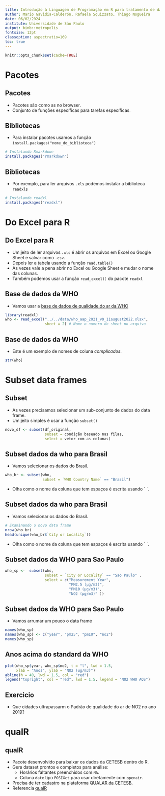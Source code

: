 ```yaml
---
title: Introdução à Linguagem de Programação em R para tratamento de dados de poluição do ar
author: Mario Gavidia-Calderón, Rafaela Squizzato, Thiago Nogueira
date: 06/02/2024
institute: Universidade de São Paulo
output: binb::metropolis
fontsize: 12pt
classoption: aspectratio=169 
toc: true
---
```


```r
knitr::opts_chunk$set(cache=TRUE)
```

# Pacotes

## Pacotes

- Pacotes são como as \alert{extensões} no browser.
- Conjunto de funções específicas para tarefas específicas.

## Bibliotecas
- Para instalar pacotes usamos a função `install.packages("nome_do_biblioteca")`
```r
# Instalando Rmarkdown
install.packages("rmarkdown")
```

## Bibliotecas
- Por exemplo, para ler arquivos `.xls` podemos instalar a biblioteca `readxls`
```r
# Instalando readxl
install.packages("readxl")
```

# Do Excel para R

## Do Excel para R
- Um jeito de ler arquivos `.xls` é abrir os arquivos em Excel ou Google Sheet e salvar como `.csv`.
- Depois ler a tabela usando a função `read.table()`
- As vezes vale a pena abrir no Excel ou Google Sheet e mudar o nome das colunas.
- Também podemos usar a função `read_excel()` do pacote `readxl`

## Base de dados da WHO
- Vamos usar a [base de dados de qualidade do ar da WHO](https://www.who.int/data/gho/data/themes/air-pollution/who-air-quality-database/2022)
```r
library(readxl)
who <- read_excel("../../data/who_aap_2021_v9_11august2022.xlsx",
                  sheet = 2) # Nome o numero do sheet no arquivo
```

## Base de dados da WHO

- Este é um exemplo de nomes de coluna _complicados_.
```r
str(who)
```

# Subset data frames

## Subset 
- As vezes precisamos selecionar um sub-conjunto de dados do data frame.
- Um jeito simples é usar a função `subset()`
```r
novo_df <- subset(df_original,
                  subset = condição baseado nas filas,
                  select = vetor com as colunas)

```

## Subset dados da who para Brasil
- Vamos selecionar os dados do Brasil.
```r
who_br <- subset(who,
                 subset = `WHO Country Name` == "Brazil")
```

- Olha como o nome da coluna que tem espaços é escrita usando \` \`. 

## Subset dados da who para Brasil
- Vamos selecionar os dados do Brasil.
```r
# Examinando o novo data frame
nrow(who_br)
head(unique(who_br$`City or Locality`))
```

- Olha como o nome da coluna que tem espaços é escrita usando \` \`. 

## Subset dados da WHO para Sao Paulo

```r
who_sp <-  subset(who,
                  subset = `City or Locality` == "Sao Paulo" ,
                  select = c("Measurement Year", 
                             "PM2.5 (μg/m3)",
                             "PM10 (μg/m3)",
                             "NO2 (μg/m3)" ))
```

## Subset dados da WHO para Sao Paulo

- Vamos arrumar um pouco o data frame
```r
names(who_sp)
names(who_sp) <- c("year", "pm25", "pm10", "no2")
names(who_sp)
```

## Anos acima do standard da WHO
```r
plot(who_sp$year, who_sp$no2, t = "l", lwd = 1.5, 
     xlab = "Anos", ylab = "NO2 (ug/m3)")
abline(h = 40, lwd = 1.5, col = "red")
legend("topright", col = "red", lwd = 1.5, legend = "NO2 WHO AQS")
```

## Exercicio

- Que cidades ultrapassarm o Padrão de qualidade do ar de NO2 no ano 2019?

# qualR

## qualR

- Pacote desenvolvido para baixar os dados da CETESB dentro do R.
- Gera dataset prontos e completos para análise:
  - Horários faltantes preenchidos com `NA`.
  - Coluna `date` tipo `POSIXct` para usar diretamente com `openair`.
- Precisa de ter cadastro na plataforma [QUALAR da CETESB](https://qualar.cetesb.sp.gov.br/qualar/home.do).
- Referencia [qualR](https://github.com/ropensci/qualR)
